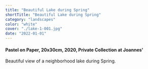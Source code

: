 ```yaml
---
title: "Beautiful Lake during Spring"
shortTitle: "Beautiful Lake during Spring"
category: "landscapes"
color: "white"
cover: "./lake-1-001.jpg"
date: "2022-01-01"
---
```

    
#### Pastel on Paper, 20x30cm, 2020, Private Collection at Joannes'
    
Beautiful view of a neighborhood lake during Spring.